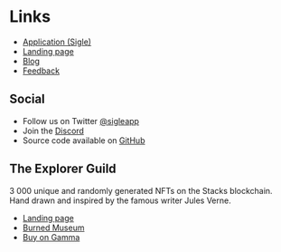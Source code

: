 # Links

- [Application (Sigle)](https://app.sigle.io/)
- [Landing page](https://www.sigle.io/)
- [Blog](https://app.sigle.io/sigleapp.id.blockstack/)
- [Feedback](https://sigle.canny.io/feature-requests/)

## Social

- Follow us on Twitter [@sigleapp](https://twitter.com/sigleapp)
- Join the [Discord](https://discord.gg/td7WmgK22k)
- Source code available on [GitHub](https://github.com/sigle)

## The Explorer Guild

3 000 unique and randomly generated NFTs on the Stacks blockchain. Hand drawn and inspired by the famous writer Jules Verne.

- [Landing page](https://www.explorerguild.io/)
- [Burned Museum](https://museum.explorerguild.io/)
- [Buy on Gamma](https://gamma.io/collections/the-explorer-guild)
